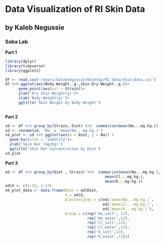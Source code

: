 # Data Visualization of RI Skin Data

## by Kaleb Negussie

### Saba Lab

**Part 1**
```r
library(dplyr)
library(tidyverse)
library(ggplot2)
```

```r
df <- read.csv('/Users/kalebnegussie/Desktop/RI data/Skin.Data.csv')
df %>% ggplot(aes(Body.Weight..g.,Skin.Dry.Weight..g.))+ 
      geom_point(aes(col = Strain))+
      ylab('Dry Skin Weight(g)')+
      xlab('Body Weight(g)')+
      ggtitle('Skin Weight by Body Weight')
      
```

**Part 2**

```r
sd <- df %>% group_by(Strain, Diet) %>%  summarize(mean(Na...mg.kg.))
sd <- rename(sd, 'Na' = 'mean(Na...mg.kg.)')
sd_plot <- sd %>% ggplot(aes(x = Diet, y = Na)) +
  geom_bar(stat = "identity")+
  ylab('Skin Na+ (mg/Kg)')
  ggtitle('Skin Na+ Concentration by Diet')
sd_plot
```

**Part 3**

```r
ed <- df %>% group_by(Diet , Strain) %>%  summarize(mean(Na...mg.kg.), 
                                             mean(Cl...mg.kg.),
                                             mean(K...mg.kg.))
ed$X <- c(1:12, 1:12)
ed_plot_data <- data.frame(Diet = ed$Diet, 
                           X = ed$X,
                           Electrolytes = c(ed$`mean(Na...mg.kg.)`,
                                            ed$`mean(Cl...mg.kg.)`,
                                            ed$`mean(K...mg.kg.)`),
                           Group = c(rep('Na_salt', 12),
                                     rep('Na_water',12),
                                     rep('Cl_salt',12),
                                     rep('Cl_water',12),
                                     rep('K_salt',12),
                                     rep('K_water',12)))
```
